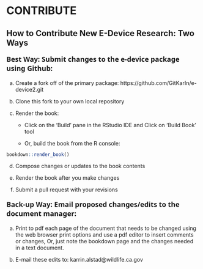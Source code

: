 # CONTRIBUTE

## **How to Contribute New E-Device Research: Two Ways** {-}

<!-- # specifying font style for bold because H3 does not render bold "**" option-->
::: {#Tab1  style="font-size:18px; font-family: Segoe UI;"}
**Best Way: Submit changes to the e-device package using Github:** 
:::

  a. Create a fork off of the primary package:   https://github.com/GitKarIn/e-device2.git

  b. Clone this fork to your own local repository

  c. Render the book:

      -  Click on the 'Build' pane in the RStudio IDE and Click on 'Build Book' tool

      -  Or, build the book from the R console:

```r
bookdown::render_book()
```

  d. Compose changes or updates to the book contents
  
  e. Render the book after you make changes

  f. Submit a pull request with your revisions

<!-- # specifying font style for bold because H3 does not render bold "**" option-->
::: {#Tab1  style="font-size:18px; font-family: Segoe UI;"}
**Back-up Way: Email proposed changes/edits to the document manager:** 
:::

  a. Print to pdf each page of the document that needs to be changed using the web browser print options and use a pdf editor to insert comments or changes, 
  Or, just note the bookdown page and the changes needed in a text document.

  b. E-mail these edits to: karrin.alstad@wildlife.ca.gov

